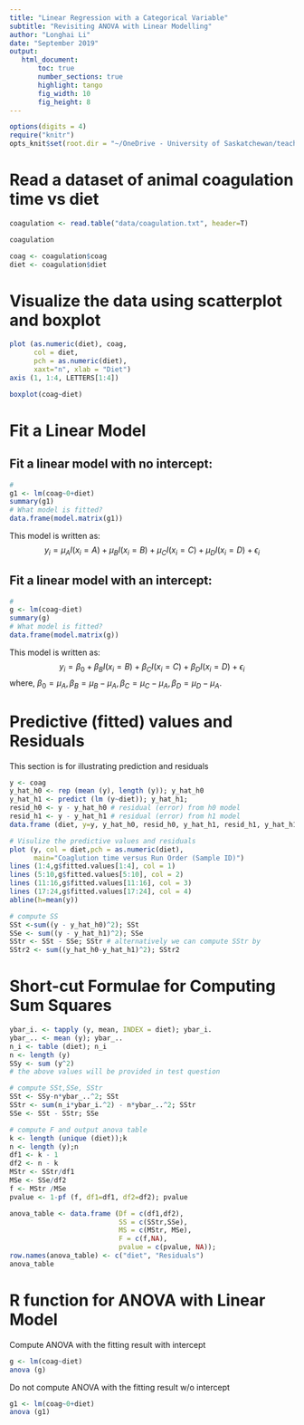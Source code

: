 ```yaml
---
title: "Linear Regression with a Categorical Variable"
subtitle: "Revisiting ANOVA with Linear Modelling"
author: "Longhai Li"
date: "September 2019"
output: 
   html_document:
       toc: true
       number_sections: true
       highlight: tango
       fig_width: 10
       fig_height: 8
---
```

```r
options(digits = 4)
require("knitr")
opts_knit$set(root.dir = "~/OneDrive - University of Saskatchewan/teaching/stat245_1909/rdemo")
```


# Read a dataset of animal coagulation time vs diet 

```r
coagulation <- read.table("data/coagulation.txt", header=T)

coagulation

coag <- coagulation$coag
diet <- coagulation$diet
```

# Visualize the data using scatterplot and boxplot

```r
plot (as.numeric(diet), coag, 
      col = diet, 
      pch = as.numeric(diet), 
      xaxt="n", xlab = "Diet")
axis (1, 1:4, LETTERS[1:4])

boxplot(coag~diet)
```

# Fit a Linear Model

## Fit a linear model  with no intercept:

```r

# 
g1 <- lm(coag~0+diet)
summary(g1)
# What model is fitted?
data.frame(model.matrix(g1))


```
This model is written as:
$$
y_i = \mu_A I(x_i=A)+\mu_B I(x_i=B)+\mu_C I(x_i=C)+\mu_D I(x_i=D)+\epsilon_i
$$

## Fit a linear model with an intercept:

```r

# 
g <- lm(coag~diet)
summary(g)
# What model is fitted?
data.frame(model.matrix(g))


```

This model is written as:
$$
y_i = \beta_0+\beta_B I(x_i=B)+\beta_CI(x_i=C)+\beta_D I(x_i=D)+\epsilon_i
$$
where, $\beta_0=\mu_A, \beta_B=\mu_B-\mu_A, \beta_C=\mu_C-\mu_A, \beta_D=\mu_D-\mu_A$.

# Predictive (fitted) values and Residuals
This section is for illustrating prediction and residuals 

```r
y <- coag
y_hat_h0 <- rep (mean (y), length (y)); y_hat_h0
y_hat_h1 <- predict (lm (y~diet)); y_hat_h1;
resid_h0 <- y - y_hat_h0 # residual (error) from h0 model
resid_h1 <- y - y_hat_h1 # residual (error) from h1 model
data.frame (diet, y=y, y_hat_h0, resid_h0, y_hat_h1, resid_h1, y_hat_h1-y_hat_h0 )

# Visulize the predictive values and residuals
plot (y, col = diet,pch = as.numeric(diet),
      main="Coaglution time versus Run Order (Sample ID)")
lines (1:4,g$fitted.values[1:4], col = 1)
lines (5:10,g$fitted.values[5:10], col = 2)
lines (11:16,g$fitted.values[11:16], col = 3)
lines (17:24,g$fitted.values[17:24], col = 4)
abline(h=mean(y))

# compute SS
SSt <-sum((y - y_hat_h0)^2); SSt
SSe <- sum((y - y_hat_h1)^2); SSe
SStr <- SSt - SSe; SStr # alternatively we can compute SStr by
SStr2 <- sum((y_hat_h0-y_hat_h1)^2); SStr2
```

# Short-cut Formulae for Computing Sum Squares 

```r
ybar_i. <- tapply (y, mean, INDEX = diet); ybar_i.
ybar_.. <- mean (y); ybar_..
n_i <- table (diet); n_i
n <- length (y)
SSy <- sum (y^2)
# the above values will be provided in test question

# compute SSt,SSe, SStr
SSt <- SSy-n*ybar_..^2; SSt
SStr <- sum(n_i*ybar_i.^2) - n*ybar_..^2; SStr
SSe <- SSt - SStr; SSe

# compute F and output anova table
k <- length (unique (diet));k
n <- length (y);n
df1 <- k - 1
df2 <- n - k
MStr <- SStr/df1
MSe <- SSe/df2
f <- MStr /MSe
pvalue <- 1-pf (f, df1=df1, df2=df2); pvalue

anova_table <- data.frame (Df = c(df1,df2), 
                           SS = c(SStr,SSe), 
                           MS = c(MStr, MSe), 
                           F = c(f,NA), 
                           pvalue = c(pvalue, NA)); 
row.names(anova_table) <- c("diet", "Residuals")
anova_table
```

# R function for ANOVA with Linear Model

Compute ANOVA with the fitting result with intercept
```r
g <- lm(coag~diet)
anova (g)
```

Do not compute ANOVA with the fitting result w/o intercept
```r
g1 <- lm(coag~0+diet)
anova (g1)
```